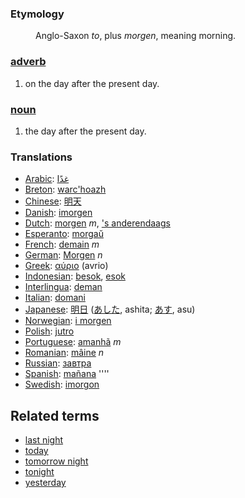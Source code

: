 ===Etymology===
:Anglo-Saxon ''to'', plus ''morgen'', meaning morning.

===[[adverb]]===
#on the day after the present day.
===[[noun]]===
#the day after the present day.

=== Translations ===
*[[Arabic]]: [[غدًا]]
*[[Breton]]: [[warc'hoazh]]
*[[Chinese]]: [[明天]]
*[[Danish]]: [[imorgen]]
*[[Dutch]]: [[morgen]] ''m'', [['s anderendaags]]
*[[Esperanto]]: [[morgaŭ]]
*[[French]]: [[demain]] ''m''
*[[German]]: [[Morgen]] ''n''
*[[Greek]]: [[αύριο]] (avrio)
*[[Indonesian]]: [[besok]], [[esok]]
*[[Interlingua]]: [[deman]]
*[[Italian]]: [[domani]]
*[[Japanese]]: [[明日]] ([[あした]], ashita; [[あす]], asu)
*[[Norwegian]]: [[i morgen]]
*[[Polish]]: [[jutro]]
*[[Portuguese]]: [[amanhã]] ''m''
*[[Romanian]]: [[mâine]] ''n''
*[[Russian]]: [[завтра]]
*[[Spanish]]: [[mañana]] ''''
*[[Swedish]]: [[imorgon]]

== Related terms ==

*[[last night]]
*[[today]]
*[[tomorrow night]]
*[[tonight]]
*[[yesterday]]